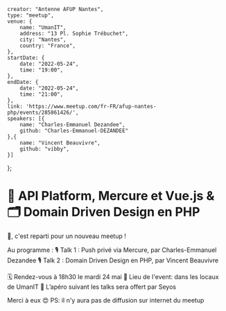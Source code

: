     creator: "Antenne AFUP Nantes",
    type: "meetup",
    venue: {
        name: "UmanIT",
        address: "13 Pl. Sophie Trébuchet",
        city: "Nantes",
        country: "France",
    },
    startDate: {
        date: "2022-05-24",
        time: "19:00",
    },
    endDate: {
        date: "2022-05-24",
        time: "21:00",
    },
    link: 'https://www.meetup.com/fr-FR/afup-nantes-php/events/285861426/',
    speakers: [{
        name: "Charles-Emmanuel Dezandee",
        github: "Charles-Emmanuel-DEZANDEE"
    },{
        name: "Vincent Beauvivre",
        github: "vibby",
    }]
};

# 📨 API Platform, Mercure et Vue.js & 🗂️ Domain Driven Design en PHP

👋, c'est reparti pour un nouveau meetup !

Au programme :
🎙 Talk 1 : Push privé via Mercure, par Charles-Emmanuel Dezandee
🎙 Talk 2 : Domain Driven Design en PHP, par Vincent Beauvivre

🗓️ Rendez-vous à 18h30 le mardi 24 mai
📍 Lieu de l'event: dans les locaux de UmanIT 
🍻 L’apéro suivant les talks sera offert par Seyos 

Merci à eux 😍
PS: il n'y aura pas de diffusion sur internet du meetup